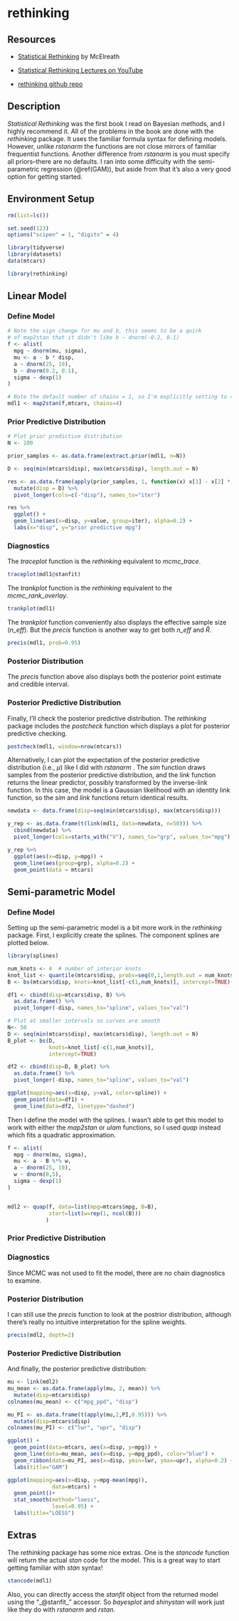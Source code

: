 # rethinking {#rethinking}

## Resources

- [Statistical Rethinking](https://xcelab.net/rm/statistical-rethinking/) by McElreath

- [Statistical Rethinking Lectures on YouTube](https://www.youtube.com/channel/UCNJK6_DZvcMqNSzQdEkzvzA/featured)

- [rethinking github repo](https://github.com/rmcelreath/rethinking)

## Description

_Statistical Rethinking_ was the first book I read on Bayesian methods, and I highly recommend it. All of the problems in the book are done with the _rethinking_ package. It uses the familiar formula syntax for defining models. However, unlike _rstanarm_ the functions are not close mirrors of familiar frequentist functions. Another difference from _rstanarm_ is you must specify all priors--there are no defaults. I ran into some difficulty with the semi-parametric regression (\@ref(GAM)), but aside from that it's also a very good option for getting started.

## Environment Setup

```r
rm(list=ls())

set.seed(123)
options("scipen" = 1, "digits" = 4)

library(tidyverse)
library(datasets)
data(mtcars)

library(rethinking)

```

## Linear Model

### Define Model

```r
# Note the sign change for mu and b, this seems to be a quirk
# of map2stan that it didn't like b ~ dnorm(-0.2, 0.1)
f <- alist(
  mpg ~ dnorm(mu, sigma),
  mu <- a - b * disp,
  a ~ dnorm(25, 10),
  b ~ dnorm(0.2, 0.1),
  sigma ~ dexp(1)
)

# Note the default number of chains = 1, so I'm explicitly setting to 4 here
mdl1 <- map2stan(f,mtcars, chains=4)
```

### Prior Predictive Distribution

```r
# Plot prior predictive distribution
N <- 100

prior_samples <- as.data.frame(extract.prior(mdl1, n=N))

D <- seq(min(mtcars$disp), max(mtcars$disp), length.out = N)

res <- as.data.frame(apply(prior_samples, 1, function(x) x[1] - x[2] * (D-mean(mtcars$disp)))) %>%
  mutate(disp = D) %>%
  pivot_longer(cols=c(-"disp"), names_to="iter") 

res %>%
  ggplot() +
  geom_line(aes(x=disp, y=value, group=iter), alpha=0.2) +
  labs(x="disp", y="prior predictive mpg")
```

### Diagnostics

The _traceplot_ function is the _rethinking_ equivalent to _mcmc_trace_.

```r
traceplot(mdl1@stanfit)
```

The _trankplot_ function is the _rethinking_ equivalent to the _mcmc_rank_overlay_.  

```r
trankplot(mdl1)
```

The _trankplot_ function conveniently also displays the effective sample size (_n_eff_).  But the _precis_ function is another way to get both _n_eff_ and $\widehat{R}$.

```r
precis(mdl1, prob=0.95)
```

### Posterior Distribution

The _precis_ function above also displays both the posterior point estimate and credible interval.

### Posterior Predictive Distribution

Finally, I'll check the posterior predictive distribution. The _rethinking_ package includes the _postcheck_ function which displays a plot for posterior predictive checking.

```r
postcheck(mdl1, window=nrow(mtcars))
```

Alternatively, I can plot the expectation of the posterior predictive distribution (i.e., $\mu$) like I did with _rstanarm_ . The _sim_ function draws samples from the posterior predictive distribution, and the _link_ function returns the linear predictor, possibly transformed by the inverse-link function. In this case, the model is a Gaussian likelihood with an identity link function, so the _sim_ and _link_ functions return identical results.

```r
newdata <- data.frame(disp=seq(min(mtcars$disp), max(mtcars$disp)))

y_rep <- as.data.frame(t(link(mdl1, data=newdata, n=50))) %>%
  cbind(newdata) %>%
  pivot_longer(cols=starts_with("V"), names_to="grp", values_to="mpg")

y_rep %>%
  ggplot(aes(x=disp, y=mpg)) +
  geom_line(aes(group=grp), alpha=0.2) +
  geom_point(data = mtcars) 
```

## Semi-parametric Model {#GAM}

### Define Model

Setting up the semi-parametric model is a bit more work in the _rethinking_ package.  First, I explicitly create the splines.  The component splines are plotted below.

```r
library(splines)

num_knots <- 4  # number of interior knots
knot_list <- quantile(mtcars$disp, probs=seq(0,1,length.out = num_knots))
B <- bs(mtcars$disp, knots=knot_list[-c(1,num_knots)], intercept=TRUE)

df1 <- cbind(disp=mtcars$disp, B) %>%
  as.data.frame() %>%
  pivot_longer(-disp, names_to="spline", values_to="val")

# Plot at smaller intervals so curves are smooth
N<- 50
D <- seq(min(mtcars$disp), max(mtcars$disp), length.out = N)
B_plot <- bs(D, 
             knots=knot_list[-c(1,num_knots)], 
             intercept=TRUE)

df2 <- cbind(disp=D, B_plot) %>%
  as.data.frame() %>%
  pivot_longer(-disp, names_to="spline", values_to="val")

ggplot(mapping=aes(x=disp, y=val, color=spline)) +
  geom_point(data=df1) +
  geom_line(data=df2, linetype="dashed")
```

Then I define the model with the splines.  I wasn't able to get this model to work with either the _map2stan_ or _ulam_ functions, so I used _quap_ instead which fits a quadratic approximation.

```r
f <- alist(
  mpg ~ dnorm(mu, sigma),
  mu <- a - B %*% w,
  a ~ dnorm(25, 10),
  w ~ dnorm(0,5),
  sigma ~ dexp(1)
)


mdl2 <- quap(f, data=list(mpg=mtcars$mpg, B=B),
             start=list(w=rep(1, ncol(B)))
            )
```

### Prior Predictive Distribution

### Diagnostics

Since MCMC was not used to fit the model, there are no chain diagnostics to examine. 

### Posterior Distribution

I can still use the _precis_ function to look at the postrior distribution, although there's really no intuitive interpretation for the spline weights.

```r
precis(mdl2, depth=2)
```

### Posterior Predictive Distribution

And finally, the posterior predictive distribution:

```r
mu <- link(mdl2)
mu_mean <- as.data.frame(apply(mu, 2, mean)) %>%
  mutate(disp=mtcars$disp)
colnames(mu_mean) <- c("mpg_ppd", "disp")

mu_PI <- as.data.frame(t(apply(mu,2,PI,0.95))) %>%
  mutate(disp=mtcars$disp)
colnames(mu_PI) <- c("lwr", "upr", "disp")

ggplot() +
  geom_point(data=mtcars, aes(x=disp, y=mpg)) +
  geom_line(data=mu_mean, aes(x=disp, y=mpg_ppd), color="blue") +
  geom_ribbon(data=mu_PI, aes(x=disp, ymin=lwr, ymax=upr), alpha=0.2) +
  labs(title="GAM")

ggplot(mapping=aes(x=disp, y=mpg-mean(mpg)),
              data=mtcars) +
  geom_point()+
  stat_smooth(method="loess",
              level=0.95) +
  labs(title="LOESS")

```

## Extras

The _rethinking_ package has some nice extras. One is the _stancode_ function will return the actual _stan_ code for the model.  This is a great way to start getting familiar with _stan_ syntax!

```r
stancode(mdl1)
```
Also, you can directly access the _stanfit_ object from the returned model using the "_@stanfit_" accessor.  So _bayesplot_ and _shinystan_ will work just like they do with _rstanarm_ and _rstan_.
